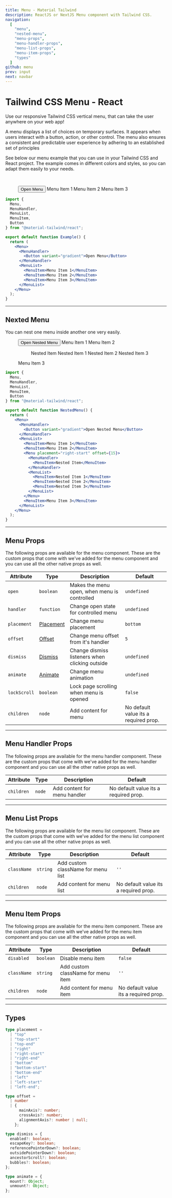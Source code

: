 ```yaml
---
title: Menu - Material Tailwind
description: ReactJS or NextJS Menu component with Tailwind CSS.
navigation:
  [
    "menu",
    "nested-menu",
    "menu-props",
    "menu-handler-props",
    "menu-list-props",
    "menu-item-props",
    "types"
  ]
github: menu
prev: input
next: navbar
---
```


# Tailwind CSS Menu - React

Use our responsive Tailwind CSS vertical menu, that can take the user anywhere on your web app!

A menu displays a list of choices on temporary surfaces. It appears when users interact with a button, action, or other control. The menu also ensures a consistent and predictable user experience by adhering to an established set of principles

See below our menu example that you can use in your Tailwind CSS and React project. The example comes in different colors and styles, so you can adapt them easily to your needs.

<br />

<ComponentCard id="menu">
  <Menu>
    <MenuHandler>
      <Button variant="gradient">Open Menu</Button>
    </MenuHandler>
    <MenuList>
      <MenuItem>Menu Item 1</MenuItem>
      <MenuItem>Menu Item 2</MenuItem>
      <MenuItem>Menu Item 3</MenuItem>
    </MenuList>
  </Menu>
</ComponentCard>

```jsx showLineNumbers
import {
  Menu,
  MenuHandler,
  MenuList,
  MenuItem,
  Button
} from "@material-tailwind/react";

export default function Example() {
  return (
    <Menu>
      <MenuHandler>
        <Button variant="gradient">Open Menu</Button>
      </MenuHandler>
      <MenuList>
        <MenuItem>Menu Item 1</MenuItem>
        <MenuItem>Menu Item 2</MenuItem>
        <MenuItem>Menu Item 3</MenuItem>
      </MenuList>
    </Menu>
  );
}
```

---

## Nexted Menu

You can nest one menu inside another one very easily.

<ComponentCard id="nested-menu">
  <Menu>
    <MenuHandler>
      <Button variant="gradient">Open Nested Menu</Button>
    </MenuHandler>
    <MenuList>
      <MenuItem>Menu Item 1</MenuItem>
      <MenuItem>Menu Item 2</MenuItem>
      <Menu placement="right-start" offset={15}>
        <MenuHandler>
          <MenuItem>Nested Item</MenuItem>
        </MenuHandler>
        <MenuList>
          <MenuItem>Nested Item 1</MenuItem>
          <MenuItem>Nested Item 2</MenuItem>
          <MenuItem>Nested Item 3</MenuItem>
        </MenuList>
      </Menu>
      <MenuItem>Menu Item 3</MenuItem>
    </MenuList>
  </Menu>
</ComponentCard>

```jsx showLineNumbers
import {
  Menu,
  MenuHandler,
  MenuList,
  MenuItem,
  Button
} from "@material-tailwind/react";

export default function NestedMenu() {
  return (
    <Menu>
      <MenuHandler>
        <Button variant="gradient">Open Nested Menu</Button>
      </MenuHandler>
      <MenuList>
        <MenuItem>Menu Item 1</MenuItem>
        <MenuItem>Menu Item 2</MenuItem>
        <Menu placement="right-start" offset={15}>
          <MenuHandler>
            <MenuItem>Nested Item</MenuItem>
          </MenuHandler>
          <MenuList>
            <MenuItem>Nested Item 1</MenuItem>
            <MenuItem>Nested Item 2</MenuItem>
            <MenuItem>Nested Item 3</MenuItem>
          </MenuList>
        </Menu>
        <MenuItem>Menu Item 3</MenuItem>
      </MenuList>
    </Menu>
  );
}
```

---

## Menu Props

<span id="menu-props" className="scroll-mt-48" />
The following props are available for the menu component. These are the custom props
that come with we've added for the menu component and you can use all the other native
props as well.

| Attribute    | Type                        | Description                                    | Default                               |
| ------------ | --------------------------- | ---------------------------------------------- | ------------------------------------- |
| `open`       | <Code small>boolean</Code>  | Makes the menu open, when menu is controlled   | <Code small>undefined</Code>          |
| `handler`    | <Code small>function</Code> | Change open state for controlled menu          | <Code small>undefined</Code>          |
| `placement`  | [Placement](#types)         | Change menu placement                          | <Code small>bottom</Code>             |
| `offset`     | [Offset](#types)            | Change menu offset from it's handler           | <Code small>5</Code>                  |
| `dismiss`    | [Dismiss](#types)           | Change dismiss listeners when clicking outside | <Code small>undefined</Code>          |
| `animate`    | [Animate](#types)           | Change menu animation                          | <Code small>undefined</Code>          |
| `lockScroll` | <Code small>boolean</Code>  | Lock page scrolling when menu is opened        | <Code small>false</Code>              |
| `children`   | <Code small>node</Code>     | Add content for menu                           | No default value its a required prop. |

---

## Menu Handler Props

<span id="menu-handler-props" className="scroll-mt-48" />
The following props are available for the menu handler component. These are the custom
props that come with we've added for the menu handler component and you can use all
the other native props as well.

| Attribute  | Type                    | Description                  | Default                               |
| ---------- | ----------------------- | ---------------------------- | ------------------------------------- |
| `children` | <Code small>node</Code> | Add content for menu handler | No default value its a required prop. |

---

## Menu List Props

<span id="menu-list-props" className="scroll-mt-48" />
The following props are available for the menu list component. These are the custom
props that come with we've added for the menu list component and you can use all
the other native props as well.

| Attribute   | Type                      | Description                        | Default                               |
| ----------- | ------------------------- | ---------------------------------- | ------------------------------------- |
| `className` | <Code small>string</Code> | Add custom className for menu list | `''`                                  |
| `children`  | <Code small>node</Code>   | Add content for menu list          | No default value its a required prop. |

---

## Menu Item Props

<span id="menu-item-props" className="scroll-mt-48" />
The following props are available for the menu item component. These are the custom
props that come with we've added for the menu item component and you can use all
the other native props as well.

| Attribute   | Type                       | Description                        | Default                               |
| ----------- | -------------------------- | ---------------------------------- | ------------------------------------- |
| `disabled`  | <Code small>boolean</Code> | Disable menu item                  | <Code small>false</Code>              |
| `className` | <Code small>string</Code>  | Add custom className for menu item | `''`                                  |
| `children`  | <Code small>node</Code>    | Add content for menu item          | No default value its a required prop. |

---

## Types

<span id="types" className="scroll-mt-48" />

```ts
type placement =
  | "top"
  | "top-start"
  | "top-end"
  | "right"
  | "right-start"
  | "right-end"
  | "bottom"
  | "bottom-start"
  | "bottom-end"
  | "left"
  | "left-start"
  | "left-end";
```

```ts
type offset =
  | number
  | {
      mainAxis?: number;
      crossAxis?: number;
      alignmentAxis?: number | null;
    };
```

```ts
type dismiss = {
  enabled?: boolean;
  escapeKey?: boolean;
  referencePointerDown?: boolean;
  outsidePointerDown?: boolean;
  ancestorScroll?: boolean;
  bubbles?: boolean;
};
```

```ts
type animate = {
  mount?: Object;
  unmount?: Object;
};
```
